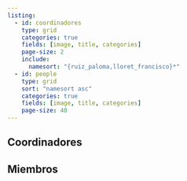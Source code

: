 ```yaml
---
listing: 
  - id: coordinadores
    type: grid
    categories: true
    fields: [image, title, categories]
    page-size: 2
    include:
      namesort: "{ruiz_paloma,lloret_francisco}*" 
  - id: people
    type: grid
    sort: "namesort asc"
    categories: true
    fields: [image, title, categories]
    page-size: 40
---
```


## Coordinadores

:::{#coordinadores}
:::

## Miembros

:::{#miembros}
:::
